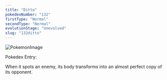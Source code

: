 ```yaml
---
title: "Ditto"
pokedexNumber: "132"
firstType: "Normal"
secondType: "Normal"
evolutionStage: "Unevolved"
slug: "132ditto"
---
```


![PokemonImage](https://archives.bulbagarden.net/media/upload/thumb/2/25/0132Ditto.png/140px-0132Ditto.png)

Pokedex Entry:

When it spots an enemy, its body transforms into an almost perfect copy of its opponent.
